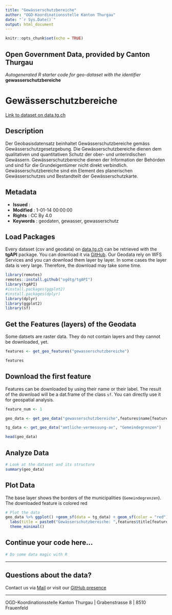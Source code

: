 ```yaml
---
title: "Gewässerschutzbereiche"
author: "OGD-Koordinationsstelle Kanton Thurgau"
date: "`r Sys.Date()`"
output: html_document
---
```


```r
knitr::opts_chunk$set(echo = TRUE)
```

## Open Government Data, provided by **Canton Thurgau**
*Autogenerated R starter code for geo-dataset with the identifier* **gewasserschutzbereiche**


# **Gewässerschutzbereiche**

[Link to dataset on data.tg.ch](https://data.tg.ch/explore/dataset/gewasserschutzbereiche/information/)

## Description

Der Geobasisdatensatz beinhaltet Gewässerschutzbereiche gemäss Gewässerschutzgesetzgebung. Die Gewässerschutzbereiche dienen dem qualitativen und quantitativen Schutz der ober- und unterirdischen Gewässern. Gewässerschutzbereiche dienen der Information der Behörden und sind für die Grundeigentümer nicht direkt verbindlich. Gewässerschutzbereiche sind ein Element des planerischen Gewässerschutzes und Bestandteilt der Gewässerschutzkarte.

## Metadata

- **Issued**                   : 
- **Modified**                 : 1-01-14 00:00:00
- **Rights**                   : CC By 4.0
- **Keywords**                 : geodaten, gewasser, gewasserschutz

## Load Packages

Every dataset (csv and geodata) on [data.tg.ch](https://data.tg.ch/pages/start/) can be retrieved with the **tgAPI** package. You can download it via [GitHub](https://github.com/ogdtg/tgAPI). Our Geodata rely on WFS Services and you can download them layer by layer. In some cases the layer data is very large. Therefore, the download may take some time.

```r
library(remotes)
remotes::install.github("ogdtg/tgAPI")
library(tgAPI)
#install.packages(ggplot2)
#install.packages(dplyr)
library(dplyr)
library(ggplot2)
library(sf)

```


## Get the Features (layers) of the Geodata

Some datsets are raster data. They do not contain layers and they cannot be downloaded, yet.

```r
features <- get_geo_features("gewasserschutzbereiche")

features
```


## Download the first feature

Features can be downloaded by using their name or their label. The result of the download will be a dat.frame of the class `sf`. You can directly use it for geospatial analysis.

```r

feature_num <- 1

geo_data <- get_geo_data("gewasserschutzbereiche",features$name[feature_num])

tg_data <- get_geo_data("amtliche-vermessung-av", "Gemeindegrenzen")

head(geo_data)
```


## Analyze Data

```r

# Look at the dataset and its structure
summary(geo_data)

```


## Plot Data

The base layer shows the borders of the municipalities (`Gemeindegrenzen`). The downloaded feature is colored red

```r

# Plot the data
geo_data %>% ggplot() +geom_sf(data = tg_data) + geom_sf(color = "red") +
  labs(title = paste0("Gewässerschutzbereiche: ",features$title[feature_num])) +
  theme_minimal()

```


## Continue your code here...


```r
# Do some data magic with R
```

------------------------------------------------------------------------

## Questions about the data?

Contact us via [Mail](mailto:ogd@tg.ch) or visit our [GitHub presence](https://github.com/ogdtg)


------------------------------------------------------------------------

OGD-Koordinationsstelle Kanton Thurgau | Grabenstrasse 8 | 8510 Frauenfeld
